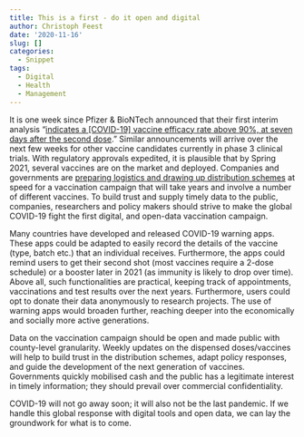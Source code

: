 ```yaml
---
title: This is a first - do it open and digital
author: Christoph Feest
date: '2020-11-16'
slug: []
categories:
  - Snippet
tags:
  - Digital
  - Health
  - Management
---
```


It is one week since Pfizer & BioNTech announced that their first interim analysis “[indicates a [COVID-19] vaccine efficacy rate above 90%, at seven days after the second dose](https://investors.biontech.de/news-releases/news-release-details/pfizer-and-biontech-announce-vaccine-candidate-against-covid-19).” Similar announcements will arrive over the next few weeks for other vaccine candidates currently in phase 3 clinical trials. With regulatory approvals expedited, it is plausible that by Spring 2021, several vaccines are on the market and deployed. Companies and governments are [preparing logistics and drawing up distribution schemes](https://www.economist.com/leaders/2020/11/14/the-promise-of-the-new-covid-19-vaccine-is-immense) at speed for a vaccination campaign that will take years and involve a number of different vaccines. To build trust and supply timely data to the public, companies, researchers and policy makers should strive to make the global COVID-19 fight the first digital, and open-data vaccination campaign.

Many countries have developed and released COVID-19 warning apps. These apps could be adapted to easily record the details of the vaccine (type, batch etc.) that an individual receives. Furthermore, the apps could remind users to get their second shot (most vaccines require a 2-dose schedule) or a booster later in 2021 (as immunity is likely to drop over time). Above all, such functionalities are practical, keeping track of appointments, vaccinations and test results over the next years. Furthermore, users could opt to donate their data anonymously to research projects. The use of warning apps would broaden further, reaching deeper into the economically and socially more active generations. 

Data on the vaccination campaign should be open and made public with county-level granularity. Weekly updates on the dispensed doses/vaccines will help to build trust in the distribution schemes, adapt policy responses, and guide the development of the next generation of vaccines. Governments quickly mobilised cash and the public has a legitimate interest in timely information; they should prevail over commercial confidentiality.

COVID-19 will not go away soon; it will also not be the last pandemic. If we handle this global response with digital tools and open data, we can lay the groundwork for what is to come.